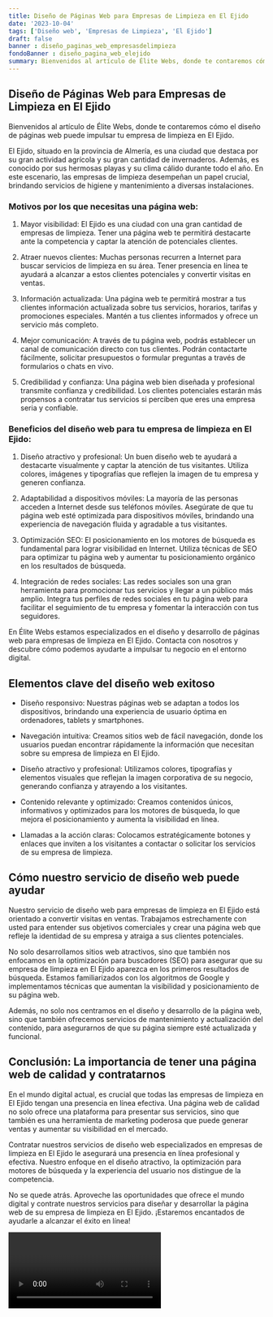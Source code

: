 ```yaml
---
title: Diseño de Páginas Web para Empresas de Limpieza en El Ejido
date: '2023-10-04'
tags: ['Diseño web', 'Empresas de Limpieza', 'El Ejido']
draft: false
banner : diseño_paginas_web_empresasdelimpieza
fondoBanner : diseño_pagina_web_elejido
summary: Bienvenidos al artículo de Élite Webs, donde te contaremos cómo el diseño de páginas web puede impulsar tu empresa de limpieza en El Ejido.
---
```


## Diseño de Páginas Web para Empresas de Limpieza en El Ejido

Bienvenidos al artículo de Élite Webs, donde te contaremos cómo el diseño de páginas web puede impulsar tu empresa de limpieza en El Ejido.

El Ejido, situado en la provincia de Almería, es una ciudad que destaca por su gran actividad agrícola y su gran cantidad de invernaderos. Además, es conocido por sus hermosas playas y su clima cálido durante todo el año. En este escenario, las empresas de limpieza desempeñan un papel crucial, brindando servicios de higiene y mantenimiento a diversas instalaciones.

### Motivos por los que necesitas una página web:

1. Mayor visibilidad: El Ejido es una ciudad con una gran cantidad de empresas de limpieza. Tener una página web te permitirá destacarte ante la competencia y captar la atención de potenciales clientes.

2. Atraer nuevos clientes: Muchas personas recurren a Internet para buscar servicios de limpieza en su área. Tener presencia en línea te ayudará a alcanzar a estos clientes potenciales y convertir visitas en ventas.

3. Información actualizada: Una página web te permitirá mostrar a tus clientes información actualizada sobre tus servicios, horarios, tarifas y promociones especiales. Mantén a tus clientes informados y ofrece un servicio más completo.

4. Mejor comunicación: A través de tu página web, podrás establecer un canal de comunicación directo con tus clientes. Podrán contactarte fácilmente, solicitar presupuestos o formular preguntas a través de formularios o chats en vivo.

5. Credibilidad y confianza: Una página web bien diseñada y profesional transmite confianza y credibilidad. Los clientes potenciales estarán más propensos a contratar tus servicios si perciben que eres una empresa seria y confiable.

### Beneficios del diseño web para tu empresa de limpieza en El Ejido:

1. Diseño atractivo y profesional: Un buen diseño web te ayudará a destacarte visualmente y captar la atención de tus visitantes. Utiliza colores, imágenes y tipografías que reflejen la imagen de tu empresa y generen confianza.

2. Adaptabilidad a dispositivos móviles: La mayoría de las personas acceden a Internet desde sus teléfonos móviles. Asegúrate de que tu página web esté optimizada para dispositivos móviles, brindando una experiencia de navegación fluida y agradable a tus visitantes.

3. Optimización SEO: El posicionamiento en los motores de búsqueda es fundamental para lograr visibilidad en Internet. Utiliza técnicas de SEO para optimizar tu página web y aumentar tu posicionamiento orgánico en los resultados de búsqueda.

4. Integración de redes sociales: Las redes sociales son una gran herramienta para promocionar tus servicios y llegar a un público más amplio. Integra tus perfiles de redes sociales en tu página web para facilitar el seguimiento de tu empresa y fomentar la interacción con tus seguidores.

En Élite Webs estamos especializados en el diseño y desarrollo de páginas web para empresas de limpieza en El Ejido. Contacta con nosotros y descubre cómo podemos ayudarte a impulsar tu negocio en el entorno digital.

<GifSeo />

<Cta />

## Elementos clave del diseño web exitoso

- Diseño responsivo: Nuestras páginas web se adaptan a todos los dispositivos, brindando una experiencia de usuario óptima en ordenadores, tablets y smartphones.

- Navegación intuitiva: Creamos sitios web de fácil navegación, donde los usuarios puedan encontrar rápidamente la información que necesitan sobre su empresa de limpieza en El Ejido.

- Diseño atractivo y profesional: Utilizamos colores, tipografías y elementos visuales que reflejan la imagen corporativa de su negocio, generando confianza y atrayendo a los visitantes.

- Contenido relevante y optimizado: Creamos contenidos únicos, informativos y optimizados para los motores de búsqueda, lo que mejora el posicionamiento y aumenta la visibilidad en línea.

- Llamadas a la acción claras: Colocamos estratégicamente botones y enlaces que inviten a los visitantes a contactar o solicitar los servicios de su empresa de limpieza.

## Cómo nuestro servicio de diseño web puede ayudar

Nuestro servicio de diseño web para empresas de limpieza en El Ejido está orientado a convertir visitas en ventas. Trabajamos estrechamente con usted para entender sus objetivos comerciales y crear una página web que refleje la identidad de su empresa y atraiga a sus clientes potenciales.

No solo desarrollamos sitios web atractivos, sino que también nos enfocamos en la optimización para buscadores (SEO) para asegurar que su empresa de limpieza en El Ejido aparezca en los primeros resultados de búsqueda. Estamos familiarizados con los algoritmos de Google y implementamos técnicas que aumentan la visibilidad y posicionamiento de su página web.

Además, no solo nos centramos en el diseño y desarrollo de la página web, sino que también ofrecemos servicios de mantenimiento y actualización del contenido, para asegurarnos de que su página siempre esté actualizada y funcional.

## Conclusión: La importancia de tener una página web de calidad y contratarnos

En el mundo digital actual, es crucial que todas las empresas de limpieza en El Ejido tengan una presencia en línea efectiva. Una página web de calidad no solo ofrece una plataforma para presentar sus servicios, sino que también es una herramienta de marketing poderosa que puede generar ventas y aumentar su visibilidad en el mercado.

Contratar nuestros servicios de diseño web especializados en empresas de limpieza en El Ejido le asegurará una presencia en línea profesional y efectiva. Nuestro enfoque en el diseño atractivo, la optimización para motores de búsqueda y la experiencia del usuario nos distingue de la competencia.

No se quede atrás. Aproveche las oportunidades que ofrece el mundo digital y contrate nuestros servicios para diseñar y desarrollar la página web de su empresa de limpieza en El Ejido. ¡Estaremos encantados de ayudarle a alcanzar el éxito en línea!

<Video />

<CtaBot job='Empresas de Limpieza' city='El Ejido'/>

<Gmaps query='El Ejido+españa+maps' />
